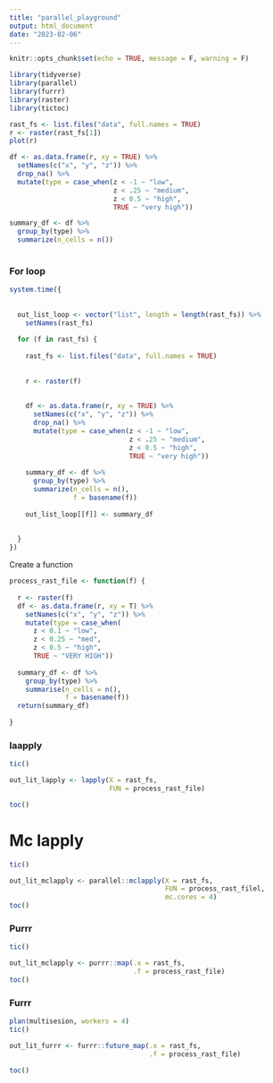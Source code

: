 ```yaml
---
title: "parallel_playground"
output: html_document
date: "2023-02-06"
---
```


```r
knitr::opts_chunk$set(echo = TRUE, message = F, warning = F)

library(tidyverse)
library(parallel)
library(furrr)
library(raster)
library(tictoc)

```

```r
rast_fs <- list.files("data", full.names = TRUE)
r <- raster(rast_fs[1])
plot(r)

df <- as.data.frame(r, xy = TRUE) %>% 
  setNames(c("x", "y", "z")) %>% 
  drop_na() %>% 
  mutate(type = case_when(z < -1 ~ "low",
                          z < .25 ~ "medium",
                          z < 0.5 ~ "high",
                          TRUE ~ "very high"))

summary_df <- df %>% 
  group_by(type) %>% 
  summarize(n_cells = n())
  
```

### For loop

```r

system.time({
  
  
  out_list_loop <- vector("list", length = length(rast_fs)) %>% 
    setNames(rast_fs)
  
  for (f in rast_fs) {
    
    rast_fs <- list.files("data", full.names = TRUE)
    
    
    r <- raster(f)
    
    
    df <- as.data.frame(r, xy = TRUE) %>% 
      setNames(c("x", "y", "z")) %>% 
      drop_na() %>% 
      mutate(type = case_when(z < -1 ~ "low",
                              z < .25 ~ "medium",
                              z < 0.5 ~ "high",
                              TRUE ~ "very high"))
    
    summary_df <- df %>% 
      group_by(type) %>% 
      summarize(n_cells = n(),
                f = basename(f))
    
    out_list_loop[[f]] <- summary_df
    
    
  }
})
```

Create a function

```r

process_rast_file <- function(f) {
  
  r <- raster(f)
  df <- as.data.frame(r, xy = T) %>% 
    setNames(c("x", "y", "z")) %>% 
    mutate(type = case_when(
      z < 0.1 ~ "low",
      z < 0.25 ~ "med",
      z < 0.5 ~ "high",
      TRUE ~ "VERY HIGH"))
  
  summary_df <- df %>% 
    group_by(type) %>% 
    summarise(n_cells = n(),
              f = basename(f))
  return(summary_df)
  
}
```

### laapply
```r
tic()

out_lit_lapply <- lapply(X = rast_fs,
                         FUN = process_rast_file)

toc()


```

# Mc lapply
```r
tic()

out_lit_mclapply <- parallel::mclapply(X = rast_fs,
                                       FUN = process_rast_filel,
                                       mc.cores = 4)
toc()
```

### Purrr
```r

tic()

out_lit_mclapply <- purrr::map(.x = rast_fs,
                               .f = process_rast_file)
toc()

```


### Furrr
```r
plan(multisesion, workers = 4)
tic()

out_lit_furrr <- furrr::future_map(.x = rast_fs,
                                   .f = process_rast_file)

toc()

```



